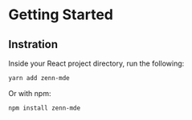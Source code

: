 # Getting Started

## Instration

Inside your React project directory, run the following:

```sh
yarn add zenn-mde
```

Or with npm:

```sh
npm install zenn-mde
```